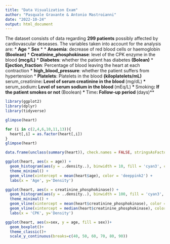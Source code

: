 ```yaml
---
title: "Data Visualization Exam"
author: "Pasquale Gravante & Antonio Mastroianni"
date: "2022-10-24"
output: html_document
---
```


The dataset consists of data regarding **299 patients** possibly affected by cardiovascular deseases.
The variables taken into account for the analysis are:
* **Age**
* **Sex**
* 
* **Anaemia**: decrease of red blood cells or haemoglobin **(Boolean)**
* **Creatinine_phosphokinase**: level of the CPK enzyme in the blood **(mcg/L)**
* **Diabetes**: whether the patient has diabetes **(Bolean)**
* **Ejection_fraction**: Percentage of blood leaving the heart at each contraction
* **high_blood_pressure**: whether the patient suffers from hypertension
* **Platelets**: Platelets in the blood **(kiloplatelets/mL)*
* **serum_creatinine**: Level of serum creatinine in the blood **(mg/dL)**
* **serum_sodium**: Level of serum sodium in the blood **(mEq/L)**
* **Smoking**: If the patient smokes or not **(Boolean)**
* **Time**: Follow-up period **(days)**

```r
library(ggplot2)
library(dplyr)
library(tidyverse)
```

```r
glimpse(heart)
```

```r
for (i in c(2,4,6,10,11,13)){
  heart[,i] = as.factor(heart[,i])
}
glimpse(heart)
```

```r
data.frame(unclass(summary(heart)), check.names = FALSE, stringsAsFactors = FALSE)
```

```r
ggplot(heart, aes(x = age)) +
  geom_histogram(aes(y = ..density..), binwidth = 10, fill = 'cyan3', color = 'white') +
  theme_minimal() + 
  geom_vline(xintercept = mean(heart$age), color = 'deeppink2') +
  labs(x = 'Age', y='Density')
```
```r
ggplot(heart, aes(x = creatinine_phosphokinase)) +
  geom_histogram(aes(y = ..density..), binwidth = 100, fill = 'cyan3', color = 'white') +
  theme_minimal() + 
  geom_vline(xintercept = mean(heart$creatinine_phosphokinase), color = 'deeppink2') +
  geom_vline(xintercept = median(heart$creatinine_phosphokinase), color = 'purple') +
  labs(x = 'CPK', y='Density')
```

```r
ggplot(heart, aes(x=sex, y = age, fill = sex))+
  geom_boxplot()+
  theme_classic()+
  scale_y_continuous(breaks=c(40, 50, 60, 70, 80, 90))
```
